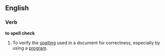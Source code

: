 ==English==
{{wikipedia|Spell checker}}
===Verb===
'''to spell check'''

# To verify the [[spelling]] used in a document for correctness, especially by using a [[program]].